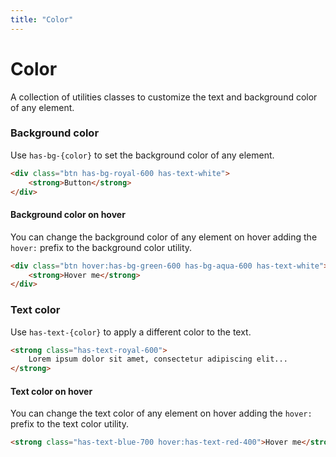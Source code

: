 ```yaml
---
title: "Color"
---
```


# Color

A collection of utilities classes to customize the text and background color of any element. 

### Background color

Use `has-bg-{color}` to set the background color of any element. 

```html live=true bg=blue-200 align=center
<div class="btn has-bg-royal-600 has-text-white">
    <strong>Button</strong>
</div>
```

#### Background color on hover

You can change the background color of any element on hover adding the `hover:` prefix to the background color utility.

```html live=true bg=blue-200 color=blue-700 align=center
<div class="btn hover:has-bg-green-600 has-bg-aqua-600 has-text-white">
    <strong>Hover me</strong>
</div>
```

### Text color

Use `has-text-{color}` to apply a different color to the text. 

```html live=true bg=blue-200 align=center
<strong class="has-text-royal-600">
    Lorem ipsum dolor sit amet, consectetur adipiscing elit...
</strong>
```

#### Text color on hover

You can change the text color of any element on hover adding the `hover:` prefix to the text color utility.

```html live=true bg=blue-200 align=center
<strong class="has-text-blue-700 hover:has-text-red-400">Hover me</strong>
```
